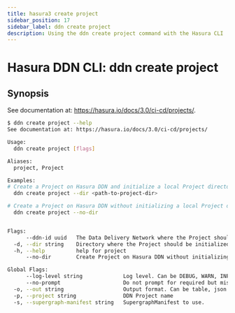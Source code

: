 ```yaml
---
title: hasura3 create project
sidebar_position: 17
sidebar_label: ddn create project
description: Using the ddn create project command with the Hasura CLI
---
```


# Hasura DDN CLI: ddn create project 

## Synopsis
See documentation at: https://hasura.io/docs/3.0/ci-cd/projects/.

```bash
$ ddn create project --help
See documentation at: https://hasura.io/docs/3.0/ci-cd/projects/

Usage:
  ddn create project [flags]

Aliases:
  project, Project

Examples:
# Create a Project on Hasura DDN and initialize a local Project directory
  ddn create project --dir <path-to-project-dir>

# Create a Project on Hasura DDN without initializing a local Project directory
  ddn create project --no-dir


Flags:
      --ddn-id uuid   The Data Delivery Network where the Project should be hosted
  -d, --dir string    Directory where the Project should be initialized
  -h, --help          help for project
      --no-dir        Create Project on Hasura DDN without initializing a local Project directory

Global Flags:
      --log-level string             Log level. Can be DEBUG, WARN, INFO, ERROR, or FATAL. (default "INFO")
      --no-prompt                    Do not prompt for required but missing flags
  -o, --out string                   Output format. Can be table, json or yaml. (default "table")
  -p, --project string               DDN Project name
  -s, --supergraph-manifest string   SupergraphManifest to use.
```

